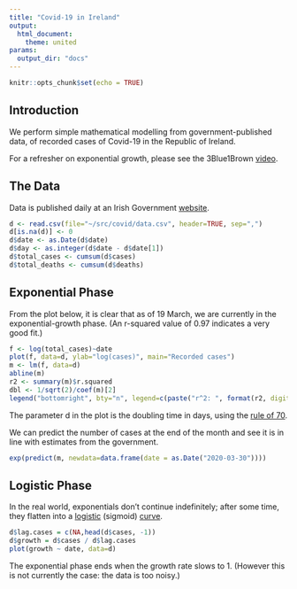 ```yaml
---
title: "Covid-19 in Ireland"
output: 
  html_document:
    theme: united
params:
  output_dir: "docs"
---
```


```r
knitr::opts_chunk$set(echo = TRUE)
```
## Introduction

We perform simple mathematical modelling from government-published data, of recorded cases of Covid-19 in the Republic of Ireland.

For a refresher on exponential growth, please see the 3Blue1Brown [video](https://www.youtube.com/watch?v=Kas0tIxDvrg).

## The Data

Data is published daily at an Irish Government [website](https://www.gov.ie/en/news/7e0924-latest-updates-on-covid-19-coronavirus/).

```r
d <- read.csv(file="~/src/covid/data.csv", header=TRUE, sep=",")
d[is.na(d)] <- 0
d$date <- as.Date(d$date)
d$day <- as.integer(d$date - d$date[1])
d$total_cases <- cumsum(d$cases)
d$total_deaths <- cumsum(d$deaths)
```

## Exponential Phase

From the plot below, it is clear that as of 19 March, we are currently in the exponential-growth phase. (An r-squared value of 0.97 indicates a very good fit.)

```r
f <- log(total_cases)~date
plot(f, data=d, ylab="log(cases)", main="Recorded cases")
m <- lm(f, data=d)
abline(m)
r2 <- summary(m)$r.squared
dbl <- 1/sqrt(2)/coef(m)[2]
legend("bottomright", bty="n", legend=c(paste("r^2: ", format(r2, digits=2)), paste("d: ", format(dbl, digits=2))))
```

The parameter d in the plot is the doubling time in days, using the [rule of 70](https://en.wikipedia.org/wiki/Rule_of_72).

We can predict the number of cases at the end of the month and see it is in line with estimates from the government.

```r
exp(predict(m, newdata=data.frame(date = as.Date("2020-03-30"))))
```

## Logistic Phase
In the real world, exponentials don't continue indefinitely; after some time, they flatten into a [logistic](https://en.wikipedia.org/wiki/Logistic_function) (sigmoid) [curve](http://www.sci.wsu.edu/math/faculty/hudelson/logisticlesson.html).

```r
d$lag.cases = c(NA,head(d$cases, -1))
d$growth = d$cases / d$lag.cases
plot(growth ~ date, data=d)
```

The exponential phase ends when the growth rate slows to 1. (However this is not currently the case: the data is too noisy.)
